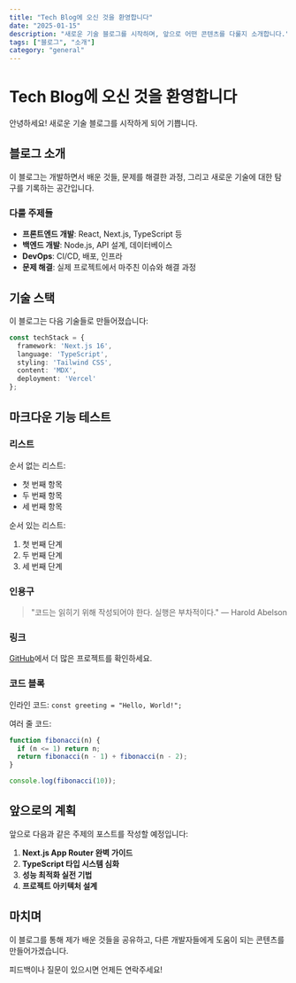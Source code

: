 ```yaml
---
title: "Tech Blog에 오신 것을 환영합니다"
date: "2025-01-15"
description: "새로운 기술 블로그를 시작하며, 앞으로 어떤 콘텐츠를 다룰지 소개합니다."
tags: ["블로그", "소개"]
category: "general"
---
```


# Tech Blog에 오신 것을 환영합니다

안녕하세요! 새로운 기술 블로그를 시작하게 되어 기쁩니다.

## 블로그 소개

이 블로그는 개발하면서 배운 것들, 문제를 해결한 과정, 그리고 새로운 기술에 대한 탐구를 기록하는 공간입니다.

### 다룰 주제들

- **프론트엔드 개발**: React, Next.js, TypeScript 등
- **백엔드 개발**: Node.js, API 설계, 데이터베이스
- **DevOps**: CI/CD, 배포, 인프라
- **문제 해결**: 실제 프로젝트에서 마주친 이슈와 해결 과정

## 기술 스택

이 블로그는 다음 기술들로 만들어졌습니다:

```typescript
const techStack = {
  framework: 'Next.js 16',
  language: 'TypeScript',
  styling: 'Tailwind CSS',
  content: 'MDX',
  deployment: 'Vercel'
};
```

## 마크다운 기능 테스트

### 리스트

순서 없는 리스트:
- 첫 번째 항목
- 두 번째 항목
- 세 번째 항목

순서 있는 리스트:
1. 첫 번째 단계
2. 두 번째 단계
3. 세 번째 단계

### 인용구

> "코드는 읽히기 위해 작성되어야 한다. 실행은 부차적이다."
> — Harold Abelson

### 링크

[GitHub](https://github.com)에서 더 많은 프로젝트를 확인하세요.

### 코드 블록

인라인 코드: `const greeting = "Hello, World!";`

여러 줄 코드:

```javascript
function fibonacci(n) {
  if (n <= 1) return n;
  return fibonacci(n - 1) + fibonacci(n - 2);
}

console.log(fibonacci(10));
```

## 앞으로의 계획

앞으로 다음과 같은 주제의 포스트를 작성할 예정입니다:

1. **Next.js App Router 완벽 가이드**
2. **TypeScript 타입 시스템 심화**
3. **성능 최적화 실전 기법**
4. **프로젝트 아키텍처 설계**

## 마치며

이 블로그를 통해 제가 배운 것들을 공유하고, 다른 개발자들에게 도움이 되는 콘텐츠를 만들어가겠습니다.

피드백이나 질문이 있으시면 언제든 연락주세요!
